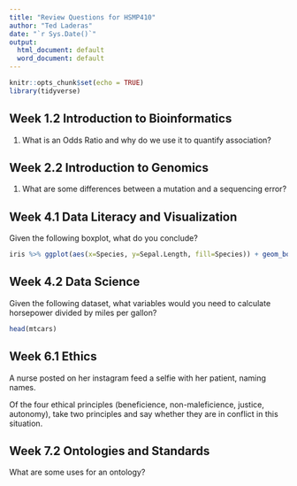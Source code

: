 ```yaml
---
title: "Review Questions for HSMP410"
author: "Ted Laderas"
date: "`r Sys.Date()`"
output:
  html_document: default
  word_document: default
---
```


```r
knitr::opts_chunk$set(echo = TRUE)
library(tidyverse)
```

## Week 1.2 Introduction to Bioinformatics

1. What is an Odds Ratio and why do we use it to quantify association?

## Week 2.2 Introduction to Genomics

1. What are some differences between a mutation and a sequencing error?

## Week 4.1 Data Literacy and Visualization

Given the following boxplot, what do you conclude?

```r
iris %>% ggplot(aes(x=Species, y=Sepal.Length, fill=Species)) + geom_boxplot()
```

## Week 4.2 Data Science

Given the following dataset, what variables would you need to calculate horsepower divided by miles per gallon?

```r
head(mtcars)
```

## Week 6.1 Ethics

A nurse posted on her instagram feed a selfie with her patient, naming names.

Of the four ethical principles (beneficience, non-maleficience, justice, autonomy), take two principles and say whether they are in conflict in this situation.

## Week 7.2 Ontologies and Standards

What are some uses for an ontology?

